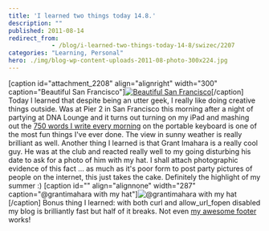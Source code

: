 ```yaml
---
title: 'I learned two things today 14.8.'
description: ""
published: 2011-08-14
redirect_from: 
            - /blog/i-learned-two-things-today-14-8/swizec/2207
categories: "Learning, Personal"
hero: ./img/blog-wp-content-uploads-2011-08-photo-300x224.jpg
---
```


\[caption id="attachment_2208" align="alignright" width="300" caption="Beautiful San Francisco"][![](./img/blog-wp-content-uploads-2011-08-photo-300x224.jpg "Beautiful San Francisco ")](http://swizec.com/blog/wp-content/uploads/2011/08/photo.jpg)\[/caption] Today I learned that despite being an utter geek, I really like doing creative things outside. Was at Pier 2 in San Francisco this morning after a night of partying at DNA Lounge and it turns out turning on my iPad and mashing out the [750 words I write every morning](http://swizec.com/blog/750-words-a-day-keeps-the-insanity-away/swizec/1703 "750 words a day keeps the insanity away") on the portable keyboard is one of the most fun things I've ever done. The view in sunny weather is really brilliant as well. Another thing I learned is that Grant Imahara is a really cool guy. He was at the club and reacted really well to my going disturbing his date to ask for a photo of him with my hat. I shall attach photographic evidence of this fact ... as much as it's poor form to post party pictures of people on the internet, this just takes the cake. Definitely the highlight of my summer :) \[caption id="" align="alignnone" width="287" caption="@grantimahara with my hat"]![](./img/DsPmp.jpg "@grantimahara with my hat")\[/caption] Bonus thing I learned: with both curl and allow_url_fopen disabled my blog is brilliantly fast but half of it breaks. Not even [my awesome footer](http://swizec.com/blog/my-footer-gives-you-a-glimpse-into-my-life/swizec/1840 "My new footer gives you a glimpse into my life") works!

